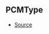 ## PCMType



- [Source](https://github.com/Androz2091/discord-player/blob/a0c651a/packages/equalizer/src/utils/PCMTransformer.ts#L3)